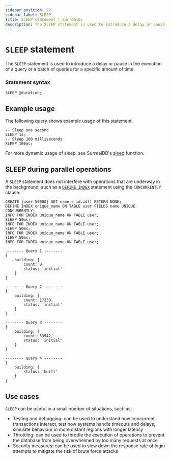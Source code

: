```yaml
---
sidebar_position: 22
sidebar_label: SLEEP
title: SLEEP statement | SurrealQL
description: The SLEEP statement is used to introduce a delay or pause in the execution of a query or a batch of queries for a specific amount of time.
---
```


# `SLEEP` statement

The `SLEEP` statement is used to introduce a delay or pause in the execution of a query or a batch of queries for a specific amount of time.

### Statement syntax

```syntax title="SurrealQL Syntax"
SLEEP @duration;
```

## Example usage

The following query shows example usage of this statement.

```surql
-- Sleep one second
SLEEP 1s;
-- Sleep 100 milliseconds
SLEEP 100ms;
```

For more dynamic usage of sleep, see SurrealDB's [sleep](/docs/surrealql/functions/database/sleep) function.

## SLEEP during parallel operations

A `SLEEP` statement does not interfere with operations that are underway in the background, such as a [`DEFINE INDEX`](/docs/surrealql/statements/define/indexes) statement using the `CONCURRENTLY` clause.

```surql
CREATE |user:50000| SET name = id.id() RETURN NONE;
DEFINE INDEX unique_name ON TABLE user FIELDS name UNIQUE CONCURRENTLY;
INFO FOR INDEX unique_name ON TABLE user;
SLEEP 50ms;
INFO FOR INDEX unique_name ON TABLE user;
SLEEP 50ms;
INFO FOR INDEX unique_name ON TABLE user;
SLEEP 50ms;
INFO FOR INDEX unique_name ON TABLE user;
```

```surql title="Possible output"
-------- Query 1 --------
{
	building: {
		count: 0,
		status: 'initial'
	}
}

-------- Query 2 --------
{
	building: {
		count: 17250,
		status: 'initial'
	}
}

-------- Query 3 --------
{
	building: {
		count: 33542,
		status: 'initial'
	}
}

-------- Query 4 --------
{
	building: {
		status: 'built'
	}
}
```

## Use cases

`SLEEP` can be useful in a small number of situations, such as:

- Testing and debugging: can be used to understand how concurrent transactions interact, test how systems handle timeouts and delays, simulate behaviour in more distant regions with longer latency
- Throttling: can be used to throttle the execution of operations to prevent the database from being overwhelmed by too many requests at once
- Security measures: can be used to slow down the response rate of login attempts to mitigate the risk of brute force attacks

